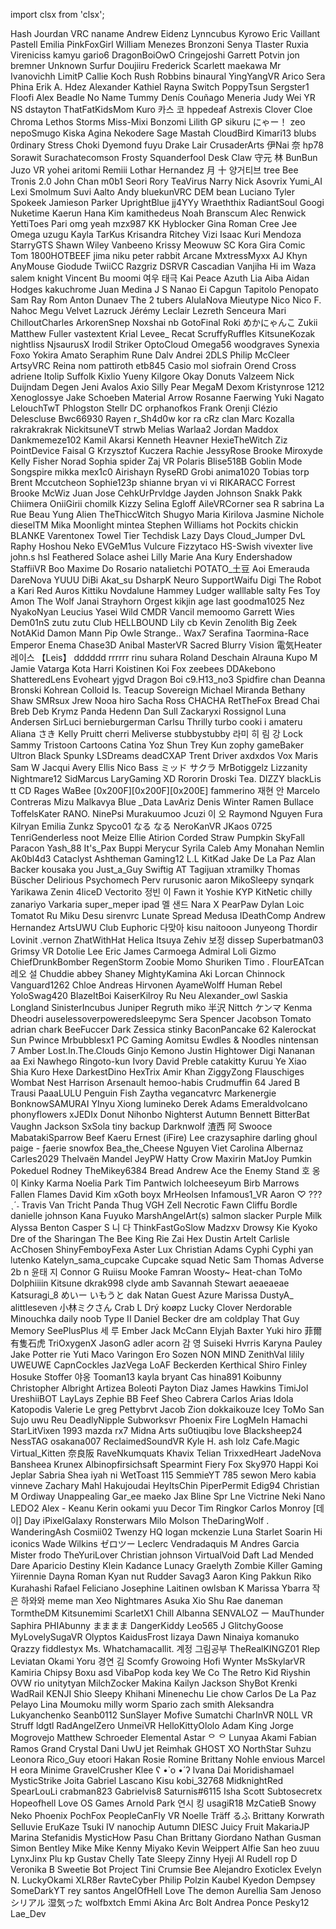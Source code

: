 ﻿import clsx from 'clsx';


<!-- Reminder that not only HTML chars have to be escaped, MDX chars also need to be (such as a space followed by an underscore). -->
<Patronelt k="0" ias="1" sp="0" >Hash Jourdan</Patronelt> <Patronelt k="0" ias="1" sp="0" >VRC naname</Patronelt> <Patronelt k="0" ias="1" sp="0" >Andrew</Patronelt> <Patronelt k="0" ias="1" sp="0" >Eidenz</Patronelt> <Patronelt k="0" ias="1" sp="0" >Lynncubus</Patronelt> 
<Patronelt k="0" ias="0" sp="0" >Kyrowo</Patronelt> <Patronelt k="0" ias="1" sp="0" >Eric Vaillant</Patronelt> <Patronelt k="0" ias="1" sp="0" >Pastell Emilia</Patronelt> <Patronelt k="0" ias="1" sp="0" >PinkFoxGirl</Patronelt> <Patronelt k="0" ias="0" sp="0" >William Menezes Bronzoni</Patronelt> 
<Patronelt k="0" ias="1" sp="0" >Senya</Patronelt> <Patronelt k="0" ias="1" sp="0" >Tlaster</Patronelt> <Patronelt k="0" ias="1" sp="0" >Ruxia</Patronelt> <Patronelt k="0" ias="1" sp="0" >Vireniciss</Patronelt> <Patronelt k="0" ias="1" sp="0" >kamyu</Patronelt> 
<Patronelt k="0" ias="0" sp="0" >gario6</Patronelt> <Patronelt k="0" ias="1" sp="0" >DragonBoiOwO</Patronelt> <Patronelt k="0" ias="1" sp="0" >Cringejoshi</Patronelt> <Patronelt k="0" ias="1" sp="0" >Garrett Potvin</Patronelt> <Patronelt k="0" ias="1" sp="0" >jon bremner</Patronelt> 
<Patronelt k="0" ias="1" sp="0" >Unknown</Patronelt> <Patronelt k="0" ias="1" sp="0" >Surfur</Patronelt> <Patronelt k="0" ias="1" sp="0" >Doujiiru</Patronelt> <Patronelt k="0" ias="1" sp="0" >Frederick</Patronelt> <Patronelt k="0" ias="1" sp="0" >Scarlett</Patronelt> 
<Patronelt k="0" ias="1" sp="0" >maekawa</Patronelt> <Patronelt k="0" ias="1" sp="0" >Mr Ivanovichh</Patronelt> <Patronelt k="0" ias="1" sp="0" >LimitP</Patronelt> <Patronelt k="0" ias="1" sp="0" >Callie Koch</Patronelt> <Patronelt k="0" ias="1" sp="0" >Rush Robbins</Patronelt> 
<Patronelt k="0" ias="1" sp="0" >binaural</Patronelt> <Patronelt k="0" ias="1" sp="0" >YingYangVR</Patronelt> <Patronelt k="0" ias="0" sp="0" >Arico</Patronelt> <Patronelt k="0" ias="1" sp="0" >Sera Phina</Patronelt> <Patronelt k="0" ias="1" sp="0" >Erik A&#0046; Hdez</Patronelt> 
<Patronelt k="0" ias="1" sp="0" >Alexander</Patronelt> <Patronelt k="0" ias="1" sp="0" >Kathiel Rayna</Patronelt> <Patronelt k="0" ias="1" sp="0" >Switch</Patronelt> <Patronelt k="0" ias="1" sp="0" >PoppyTsun</Patronelt> <Patronelt k="0" ias="0" sp="0" >Sergster1</Patronelt> 
<Patronelt k="0" ias="1" sp="0" >Floofi</Patronelt> <Patronelt k="0" ias="1" sp="0" >Alex Beadle</Patronelt> <Patronelt k="0" ias="1" sp="0" >No Name</Patronelt> <Patronelt k="0" ias="1" sp="0" >Tummy</Patronelt> <Patronelt k="0" ias="1" sp="0" >Denís Couñago</Patronelt> 
<Patronelt k="0" ias="1" sp="0" >Meneria</Patronelt> <Patronelt k="0" ias="0" sp="0" >Judy Wei</Patronelt> <Patronelt k="0" ias="1" sp="0" >YR NS</Patronelt> <Patronelt k="0" ias="1" sp="0" >dstayton</Patronelt> <Patronelt k="0" ias="1" sp="0" >ThatFatKidsMom</Patronelt> 
<Patronelt k="0" ias="1" sp="0" >Kuro</Patronelt> <Patronelt k="0" ias="1" sp="0" >카스 코</Patronelt> <Patronelt k="0" ias="1" sp="0" >hppedeaf</Patronelt> <Patronelt k="0" ias="1" sp="0" >Astrexis</Patronelt> <Patronelt k="0" ias="1" sp="0" >Clover Cloe</Patronelt> 
<Patronelt k="0" ias="1" sp="0" >Chroma</Patronelt> <Patronelt k="0" ias="0" sp="0" >Lethos Storms</Patronelt> <Patronelt k="0" ias="1" sp="0" >Miss&#0045;Mixi</Patronelt> <Patronelt k="0" ias="1" sp="0" >Bonzomi</Patronelt> <Patronelt k="0" ias="0" sp="0" >Lilith GP</Patronelt> 
<Patronelt k="0" ias="1" sp="0" >sikuru</Patronelt> <Patronelt k="0" ias="1" sp="0" >にゃー！</Patronelt> <Patronelt k="0" ias="1" sp="0" >zeo</Patronelt> <Patronelt k="0" ias="1" sp="0" >nepoSmugo</Patronelt> <Patronelt k="0" ias="1" sp="0" >Kiska Agina</Patronelt> 
<Patronelt k="0" ias="1" sp="0" >Nekodere</Patronelt> <Patronelt k="0" ias="1" sp="0" >Sage Mastah</Patronelt> <Patronelt k="0" ias="1" sp="0" >CloudBird</Patronelt> <Patronelt k="0" ias="1" sp="0" >Kimari13</Patronelt> <Patronelt k="0" ias="1" sp="0" >blubs</Patronelt> 
<Patronelt k="0" ias="1" sp="0" >0rdinary</Patronelt> <Patronelt k="0" ias="1" sp="0" >Stress</Patronelt> <Patronelt k="0" ias="1" sp="0" >Choki</Patronelt> <Patronelt k="0" ias="0" sp="0" >Dyemond</Patronelt> <Patronelt k="0" ias="1" sp="0" >fuyu</Patronelt> 
<Patronelt k="0" ias="1" sp="0" >Drake Lair</Patronelt> <Patronelt k="0" ias="1" sp="0" >CrusaderArts</Patronelt> <Patronelt k="0" ias="1" sp="0" >伊Nai 奈</Patronelt> <Patronelt k="0" ias="1" sp="0" >hp78</Patronelt> <Patronelt k="0" ias="1" sp="0" >Sorawit Surachatecomson</Patronelt> 
<Patronelt k="0" ias="1" sp="0" >Frosty</Patronelt> <Patronelt k="0" ias="1" sp="0" >Squanderfool</Patronelt> <Patronelt k="0" ias="1" sp="0" >Desk Claw</Patronelt> <Patronelt k="0" ias="1" sp="0" >守元 林</Patronelt> <Patronelt k="0" ias="1" sp="0" >BunBun</Patronelt> 
<Patronelt k="0" ias="1" sp="0" >Juzo VR</Patronelt> <Patronelt k="0" ias="1" sp="0" >yohei aritomi</Patronelt> <Patronelt k="0" ias="1" sp="0" >Remiii</Patronelt> <Patronelt k="0" ias="1" sp="0" >Lothar Hernandez</Patronelt> <Patronelt k="0" ias="0" sp="0" >月 十</Patronelt> 
<Patronelt k="0" ias="1" sp="0" >양거티브</Patronelt> <Patronelt k="0" ias="1" sp="0" >tree</Patronelt> <Patronelt k="0" ias="1" sp="0" >Bee</Patronelt> <Patronelt k="0" ias="1" sp="0" >Tronis 2&#0046;0</Patronelt> <Patronelt k="0" ias="1" sp="0" >John Chan</Patronelt> 
<Patronelt k="0" ias="0" sp="0" >m0b1</Patronelt> <Patronelt k="0" ias="0" sp="0" >Seori</Patronelt> <Patronelt k="0" ias="1" sp="0" >Rory</Patronelt> <Patronelt k="0" ias="0" sp="0" >TeaVirus</Patronelt> <Patronelt k="0" ias="1" sp="0" >Narry</Patronelt> 
<Patronelt k="0" ias="1" sp="0" >Nick</Patronelt> <Patronelt k="0" ias="1" sp="0" >Asovrix</Patronelt> <Patronelt k="0" ias="1" sp="0" >Yumi&#0095;AI</Patronelt> <Patronelt k="0" ias="1" sp="0" >Lexi</Patronelt> <Patronelt k="0" ias="1" sp="0" >Smolmum</Patronelt> 
<Patronelt k="0" ias="1" sp="0" >Suvi Aalto</Patronelt> <Patronelt k="0" ias="1" sp="0" >Andy</Patronelt> <Patronelt k="0" ias="1" sp="0" >bluekunVRC</Patronelt> <Patronelt k="0" ias="1" sp="0" >DEM bean</Patronelt> <Patronelt k="0" ias="1" sp="0" >Luciano Tyler</Patronelt> 
<Patronelt k="0" ias="1" sp="0" >Spokeek</Patronelt> <Patronelt k="0" ias="1" sp="0" >Jamieson Parker</Patronelt> <Patronelt k="0" ias="1" sp="0" >UprightBlue</Patronelt> <Patronelt k="0" ias="1" sp="0" >jj4YYy</Patronelt> <Patronelt k="0" ias="1" sp="0" >Wraeththix</Patronelt> 
<Patronelt k="0" ias="1" sp="0" >RadiantSoul</Patronelt> <Patronelt k="0" ias="1" sp="0" >Googi</Patronelt> <Patronelt k="0" ias="0" sp="0" >Nuketime</Patronelt> <Patronelt k="0" ias="1" sp="0" >Kaerun</Patronelt> <Patronelt k="0" ias="1" sp="0" >Hana Kim</Patronelt> 
<Patronelt k="0" ias="1" sp="0" >kamithedeus</Patronelt> <Patronelt k="0" ias="0" sp="0" >Noah Branscum</Patronelt> <Patronelt k="0" ias="1" sp="0" >Alec Renwick</Patronelt> <Patronelt k="0" ias="1" sp="0" >YettiToes</Patronelt> <Patronelt k="0" ias="1" sp="0" >Pari</Patronelt> 
<Patronelt k="0" ias="1" sp="0" >omg yeah</Patronelt> <Patronelt k="0" ias="1" sp="0" >mzx987</Patronelt> <Patronelt k="0" ias="1" sp="0" >KK</Patronelt> <Patronelt k="0" ias="1" sp="0" >Hyblocker</Patronelt> <Patronelt k="0" ias="1" sp="0" >Gina Roman</Patronelt> 
<Patronelt k="0" ias="0" sp="0" >Cree Jee</Patronelt> <Patronelt k="0" ias="1" sp="0" >Omega</Patronelt> <Patronelt k="0" ias="1" sp="0" >uzugu</Patronelt> <Patronelt k="0" ias="1" sp="0" >Kayla</Patronelt> <Patronelt k="0" ias="1" sp="0" >TarKus</Patronelt> 
<Patronelt k="0" ias="1" sp="0" >Krisandra Ritchey</Patronelt> <Patronelt k="0" ias="1" sp="0" >Vizi</Patronelt> <Patronelt k="0" ias="1" sp="0" >Isaac Kuri Mendoza</Patronelt> <Patronelt k="0" ias="1" sp="0" >StarryGTS</Patronelt> <Patronelt k="0" ias="1" sp="0" >Shawn Wiley</Patronelt> 
<Patronelt k="0" ias="1" sp="0" >Vanbeeno</Patronelt> <Patronelt k="0" ias="1" sp="0" >Krissy</Patronelt> <Patronelt k="0" ias="1" sp="0" >Meowuw SC</Patronelt> <Patronelt k="0" ias="1" sp="0" >Kora Gira</Patronelt> <Patronelt k="0" ias="1" sp="0" >Comic Tom</Patronelt> 
<Patronelt k="0" ias="0" sp="0" >1800HOTBEEF</Patronelt> <Patronelt k="0" ias="1" sp="0" >jima niku</Patronelt> <Patronelt k="0" ias="1" sp="0" >peter rabbit</Patronelt> <Patronelt k="0" ias="0" sp="0" >Arcane</Patronelt> <Patronelt k="0" ias="1" sp="0" >MxtressMyxx</Patronelt> 
<Patronelt k="0" ias="1" sp="0" >AJ</Patronelt> <Patronelt k="0" ias="1" sp="0" >Khyn</Patronelt> <Patronelt k="0" ias="1" sp="0" >AnyMouse</Patronelt> <Patronelt k="0" ias="0" sp="0" >Giodude</Patronelt> <Patronelt k="0" ias="1" sp="0" >TwiiCC</Patronelt> 
<Patronelt k="0" ias="1" sp="0" >Razgriz</Patronelt> <Patronelt k="0" ias="1" sp="0" >DSRVR</Patronelt> <Patronelt k="0" ias="1" sp="0" >Cascadian</Patronelt> <Patronelt k="0" ias="1" sp="0" >Vanjiha</Patronelt> <Patronelt k="0" ias="1" sp="0" >Hi im Waza</Patronelt> 
<Patronelt k="0" ias="1" sp="0" >salem knight</Patronelt> <Patronelt k="0" ias="1" sp="0" >Vincent Bu</Patronelt> <Patronelt k="0" ias="1" sp="0" >moomi</Patronelt> <Patronelt k="0" ias="1" sp="0" >여우 태극</Patronelt> <Patronelt k="0" ias="1" sp="0" >Kai Peace</Patronelt> 
<Patronelt k="0" ias="1" sp="0" >Azuth</Patronelt> <Patronelt k="0" ias="1" sp="0" >Lia</Patronelt> <Patronelt k="0" ias="1" sp="0" >Aiba</Patronelt> <Patronelt k="0" ias="0" sp="0" >Aidan Hodges</Patronelt> <Patronelt k="0" ias="1" sp="0" >kakuchrome</Patronelt> 
<Patronelt k="0" ias="1" sp="0" >Juan Medina</Patronelt> <Patronelt k="0" ias="1" sp="0" >J S</Patronelt> <Patronelt k="0" ias="0" sp="0" >Nanao Ei</Patronelt> <Patronelt k="0" ias="1" sp="0" >Capgun</Patronelt> <Patronelt k="0" ias="1" sp="0" >Tapitolo Penopato</Patronelt> 
<Patronelt k="0" ias="1" sp="0" >Sam</Patronelt> <Patronelt k="0" ias="1" sp="0" >Ray Rom</Patronelt> <Patronelt k="0" ias="1" sp="0" >Anton Dunaev</Patronelt> <Patronelt k="0" ias="1" sp="0" >The 2 tubers</Patronelt> <Patronelt k="0" ias="1" sp="0" >AlulaNova</Patronelt> 
<Patronelt k="0" ias="0" sp="0" >Mieutype Nico</Patronelt> <Patronelt k="0" ias="1" sp="0" >Nico F&#0046;</Patronelt> <Patronelt k="0" ias="1" sp="0" >Nahoc</Patronelt> <Patronelt k="0" ias="1" sp="0" >Megu</Patronelt> <Patronelt k="0" ias="1" sp="0" >Velvet</Patronelt> 
<Patronelt k="0" ias="1" sp="0" >Lazruck</Patronelt> <Patronelt k="0" ias="1" sp="0" >Jérémy Leclair</Patronelt> <Patronelt k="0" ias="1" sp="0" >Lezreth Senceura</Patronelt> <Patronelt k="0" ias="1" sp="0" >Mari</Patronelt> <Patronelt k="0" ias="0" sp="0" >ChilloutCharles</Patronelt> 
<Patronelt k="0" ias="1" sp="0" >ArkorenSnep</Patronelt> <Patronelt k="0" ias="1" sp="0" >Noxshai</Patronelt> <Patronelt k="0" ias="1" sp="0" >nb</Patronelt> <Patronelt k="0" ias="1" sp="0" >GotoFinal</Patronelt> <Patronelt k="0" ias="1" sp="0" >Roki</Patronelt> 
<Patronelt k="0" ias="0" sp="0" >めかにゃんこ</Patronelt> <Patronelt k="0" ias="1" sp="0" >Zukii</Patronelt> <Patronelt k="0" ias="1" sp="0" >Matthew Fuller</Patronelt> <Patronelt k="0" ias="1" sp="0" >vastextent</Patronelt> <Patronelt k="0" ias="1" sp="0" >Krial</Patronelt> 
<Patronelt k="0" ias="1" sp="0" >Levee&#0095;</Patronelt> <Patronelt k="0" ias="0" sp="0" >Recat</Patronelt> <Patronelt k="0" ias="1" sp="0" >ScruffyRuffles</Patronelt> <Patronelt k="0" ias="1" sp="0" >KitsuneKozak</Patronelt> <Patronelt k="0" ias="1" sp="0" >nightliss</Patronelt> 
<Patronelt k="0" ias="0" sp="0" >NjsaurusX</Patronelt> <Patronelt k="0" ias="1" sp="0" >Irodil Striker</Patronelt> <Patronelt k="0" ias="1" sp="0" >OptoCloud</Patronelt> <Patronelt k="0" ias="1" sp="0" >Omega56</Patronelt> <Patronelt k="0" ias="0" sp="0" >woodgraves</Patronelt> 
<Patronelt k="0" ias="1" sp="0" >Synexia Foxo</Patronelt> <Patronelt k="0" ias="0" sp="0" >Yokira Amato</Patronelt> <Patronelt k="0" ias="1" sp="0" >Seraphim Rune</Patronelt> <Patronelt k="0" ias="1" sp="0" >Dalv Andrei</Patronelt> <Patronelt k="0" ias="1" sp="0" >2DLS</Patronelt> 
<Patronelt k="0" ias="1" sp="0" >Philip McCleer</Patronelt> <Patronelt k="0" ias="1" sp="0" >ArtsyVRC</Patronelt> <Patronelt k="0" ias="1" sp="0" >Reina</Patronelt> <Patronelt k="0" ias="0" sp="0" >nom</Patronelt> <Patronelt k="0" ias="1" sp="0" >pattiroth</Patronelt> 
<Patronelt k="0" ias="1" sp="0" >etb845</Patronelt> <Patronelt k="0" ias="1" sp="0" >Casio</Patronelt> <Patronelt k="0" ias="1" sp="0" >mol</Patronelt> <Patronelt k="0" ias="0" sp="0" >siofrain</Patronelt> <Patronelt k="0" ias="1" sp="0" >Orend Cross</Patronelt> 
<Patronelt k="0" ias="1" sp="0" >adriene</Patronelt> <Patronelt k="0" ias="1" sp="0" >Itolip</Patronelt> <Patronelt k="0" ias="1" sp="0" >Suffolk</Patronelt> <Patronelt k="0" ias="1" sp="0" >Kixlio Yueny</Patronelt> <Patronelt k="0" ias="0" sp="0" >Kilgore</Patronelt> 
<Patronelt k="0" ias="0" sp="0" >Okay Donuts</Patronelt> <Patronelt k="0" ias="0" sp="0" >Valzeem</Patronelt> <Patronelt k="0" ias="0" sp="0" >Nick Duijndam</Patronelt> <Patronelt k="0" ias="1" sp="0" >Degen</Patronelt> <Patronelt k="0" ias="0" sp="0" >Jeni Avalos</Patronelt> 
<Patronelt k="0" ias="0" sp="0" >Axio</Patronelt> <Patronelt k="0" ias="0" sp="0" >Silly Pear</Patronelt> <Patronelt k="0" ias="1" sp="0" >MegaM</Patronelt> <Patronelt k="0" ias="0" sp="0" >Dexom</Patronelt> <Patronelt k="0" ias="0" sp="0" >Kristynrose 1212</Patronelt> 
<Patronelt k="0" ias="0" sp="0" >Xenoglossye</Patronelt> <Patronelt k="0" ias="0" sp="0" >Jake Schoeben</Patronelt> <Patronelt k="0" ias="1" sp="0" >Material Arrow</Patronelt> <Patronelt k="0" ias="0" sp="0" >Rosanne Faerwing</Patronelt> <Patronelt k="0" ias="1" sp="0" >Yuki Nagato</Patronelt> 
<Patronelt k="0" ias="1" sp="0" >LelouchTwT</Patronelt> <Patronelt k="0" ias="0" sp="0" >Phlogston</Patronelt> <Patronelt k="0" ias="0" sp="0" >Stellr</Patronelt> <Patronelt k="0" ias="0" sp="0" >DC</Patronelt> <Patronelt k="0" ias="0" sp="0" >orphanofkos</Patronelt> 
<Patronelt k="0" ias="0" sp="0" >Frank</Patronelt> <Patronelt k="0" ias="1" sp="0" >Orenji</Patronelt> <Patronelt k="0" ias="0" sp="0" >Clézio Delescluse</Patronelt> <Patronelt k="0" ias="1" sp="0" >Bwc66930</Patronelt> <Patronelt k="0" ias="0" sp="0" >Rayen</Patronelt> 
<Patronelt k="0" ias="0" sp="0" >r&#0095;Sh4d0w</Patronelt> <Patronelt k="0" ias="1" sp="0" >kor ra</Patronelt> <Patronelt k="0" ias="0" sp="0" >cRz clan</Patronelt> <Patronelt k="0" ias="0" sp="0" >Marc Kozalla</Patronelt> <Patronelt k="0" ias="1" sp="0" >rakrakrakrak</Patronelt> 
<Patronelt k="0" ias="0" sp="0" >NickitsuneVT</Patronelt> <Patronelt k="0" ias="0" sp="0" >strwb</Patronelt> <Patronelt k="0" ias="0" sp="0" >Melias</Patronelt> <Patronelt k="0" ias="1" sp="0" >Warlaa2</Patronelt> <Patronelt k="0" ias="0" sp="0" >Jordan Maddox</Patronelt> 
<Patronelt k="0" ias="1" sp="0" >Dankmemeze102 Kamil</Patronelt> <Patronelt k="0" ias="1" sp="0" >Akarsi</Patronelt> <Patronelt k="0" ias="1" sp="0" >Kenneth Heavner</Patronelt> <Patronelt k="0" ias="1" sp="0" >HexieTheWitch</Patronelt> <Patronelt k="0" ias="0" sp="0" >Ziz</Patronelt> 
<Patronelt k="0" ias="1" sp="0" >PointDevice</Patronelt> <Patronelt k="0" ias="1" sp="0" >Faisal G</Patronelt> <Patronelt k="0" ias="0" sp="0" >Krzysztof Kuczera</Patronelt> <Patronelt k="0" ias="0" sp="0" >Rachie</Patronelt> <Patronelt k="0" ias="0" sp="0" >JessyRose</Patronelt> 
<Patronelt k="0" ias="0" sp="0" >Brooke</Patronelt> <Patronelt k="0" ias="0" sp="0" >Miroxyde</Patronelt> <Patronelt k="0" ias="1" sp="0" >Kelly Fisher</Patronelt> <Patronelt k="0" ias="0" sp="0" >Norad</Patronelt> <Patronelt k="0" ias="1" sp="0" >Sophia</Patronelt> 
<Patronelt k="0" ias="0" sp="0" >spider</Patronelt> <Patronelt k="0" ias="1" sp="0" >Zaj VR</Patronelt> <Patronelt k="0" ias="0" sp="0" >Polaris</Patronelt> <Patronelt k="0" ias="1" sp="0" >Blise518B</Patronelt> <Patronelt k="0" ias="0" sp="0" >Goblin Mode</Patronelt> 
<Patronelt k="0" ias="1" sp="0" >Songspire</Patronelt> <Patronelt k="0" ias="0" sp="0" >mikka</Patronelt> <Patronelt k="0" ias="1" sp="0" >mex1c0</Patronelt> <Patronelt k="0" ias="1" sp="0" >Airishayn</Patronelt> <Patronelt k="0" ias="0" sp="0" >RyseRD</Patronelt> 
<Patronelt k="0" ias="0" sp="0" >Grobi</Patronelt> <Patronelt k="0" ias="1" sp="0" >anima1020</Patronelt> <Patronelt k="0" ias="1" sp="0" >Tobias torp</Patronelt> <Patronelt k="0" ias="0" sp="0" >Brent Mccutcheon</Patronelt> <Patronelt k="0" ias="1" sp="0" >Sophie123p</Patronelt> 
<Patronelt k="0" ias="0" sp="0" >shianne bryan</Patronelt> <Patronelt k="0" ias="0" sp="0" >vi vi</Patronelt> <Patronelt k="0" ias="0" sp="0" >RIKARACC</Patronelt> <Patronelt k="0" ias="1" sp="0" >Forrest</Patronelt> <Patronelt k="0" ias="1" sp="0" >Brooke</Patronelt> 
<Patronelt k="0" ias="1" sp="0" >McWiz</Patronelt> <Patronelt k="0" ias="0" sp="0" >Juan Jose</Patronelt> <Patronelt k="0" ias="1" sp="0" >CehkUrPrvldge</Patronelt> <Patronelt k="0" ias="0" sp="0" >Jayden Johnson</Patronelt> <Patronelt k="0" ias="0" sp="0" >Snakk Pakk</Patronelt> 
<Patronelt k="0" ias="1" sp="0" >Chiimera</Patronelt> <Patronelt k="0" ias="1" sp="0" >OniiGirii</Patronelt> <Patronelt k="0" ias="1" sp="0" >chomilk</Patronelt> <Patronelt k="0" ias="0" sp="0" >Kizzy</Patronelt> <Patronelt k="0" ias="1" sp="0" >Selina Egloff</Patronelt> 
<Patronelt k="0" ias="1" sp="0" >AileVRCorner</Patronelt> <Patronelt k="0" ias="0" sp="0" >sea R</Patronelt> <Patronelt k="0" ias="1" sp="0" >sabrina La Rue</Patronelt> <Patronelt k="0" ias="0" sp="0" >Beau</Patronelt> <Patronelt k="0" ias="1" sp="0" >Yung Alien</Patronelt> 
<Patronelt k="0" ias="1" sp="0" >TheThiccWitch</Patronelt> <Patronelt k="0" ias="0" sp="0" >Shugyo</Patronelt> <Patronelt k="0" ias="0" sp="0" >Maria Kirilova</Patronelt> <Patronelt k="0" ias="1" sp="0" >Jasmine Nichole</Patronelt> <Patronelt k="0" ias="1" sp="0" >dieselTM</Patronelt> 
<Patronelt k="0" ias="1" sp="0" >Mika Moonlight</Patronelt> <Patronelt k="0" ias="0" sp="0" >mintea</Patronelt> <Patronelt k="0" ias="1" sp="0" >Stephen Williams</Patronelt> <Patronelt k="0" ias="1" sp="0" >hot Pockits chickin</Patronelt> <Patronelt k="0" ias="0" sp="0" >BLANKE</Patronelt> 
<Patronelt k="0" ias="0" sp="0" >Varentonex</Patronelt> <Patronelt k="0" ias="0" sp="0" >Towel Tier</Patronelt> <Patronelt k="0" ias="1" sp="0" >Techdisk</Patronelt> <Patronelt k="0" ias="1" sp="0" >Lazy Days</Patronelt> <Patronelt k="0" ias="0" sp="0" >Cloud&#0095;Jumper</Patronelt> 
<Patronelt k="0" ias="0" sp="0" >DvL Raphy</Patronelt> <Patronelt k="0" ias="1" sp="0" >Hoshou Neko</Patronelt> <Patronelt k="0" ias="1" sp="0" >EVGeM1us</Patronelt> <Patronelt k="0" ias="0" sp="0" >Vulcure</Patronelt> <Patronelt k="0" ias="0" sp="0" >Fizzytaco</Patronelt> 
<Patronelt k="0" ias="1" sp="0" >HS&#0045;Swish</Patronelt> <Patronelt k="0" ias="0" sp="0" >vivexter live</Patronelt> <Patronelt k="0" ias="1" sp="0" >john&#0046;s</Patronelt> <Patronelt k="0" ias="1" sp="0" >hsl</Patronelt> <Patronelt k="0" ias="1" sp="0" >Feathered Solace</Patronelt> 
<Patronelt k="0" ias="0" sp="0" >ashei</Patronelt> <Patronelt k="0" ias="1" sp="0" >Lilly Marie</Patronelt> <Patronelt k="0" ias="1" sp="0" >Ana Kury</Patronelt> <Patronelt k="0" ias="1" sp="0" >Endershadow</Patronelt> <Patronelt k="0" ias="0" sp="0" >StaffiiVR</Patronelt> 
<Patronelt k="0" ias="0" sp="0" >Boo</Patronelt> <Patronelt k="0" ias="0" sp="0" >Maxime Do Rosario</Patronelt> <Patronelt k="0" ias="1" sp="0" >natalietchi</Patronelt> <Patronelt k="0" ias="0" sp="0" >POTATO&#0095;土豆</Patronelt> <Patronelt k="0" ias="1" sp="0" >Aoi Emerauda</Patronelt> 
<Patronelt k="0" ias="1" sp="0" >DareNova</Patronelt> <Patronelt k="0" ias="0" sp="0" >YUUU</Patronelt> <Patronelt k="0" ias="0" sp="0" >DiBi</Patronelt> <Patronelt k="0" ias="0" sp="0" >Akat&#0095;su</Patronelt> <Patronelt k="0" ias="1" sp="0" >DsharpK</Patronelt> 
<Patronelt k="0" ias="1" sp="0" >Neuro</Patronelt> <Patronelt k="0" ias="1" sp="0" >SupportWaifu</Patronelt> <Patronelt k="0" ias="0" sp="0" >Digi The Robot</Patronelt> <Patronelt k="0" ias="1" sp="0" >a</Patronelt> <Patronelt k="0" ias="1" sp="0" >Kari Red</Patronelt> 
<Patronelt k="0" ias="0" sp="0" >Auros</Patronelt> <Patronelt k="0" ias="1" sp="0" >Kittiku</Patronelt> <Patronelt k="0" ias="1" sp="0" >Novdalune</Patronelt> <Patronelt k="0" ias="0" sp="0" >Hammey</Patronelt> <Patronelt k="0" ias="1" sp="0" >Ludger</Patronelt> 
<Patronelt k="0" ias="0" sp="0" >walllable</Patronelt> <Patronelt k="0" ias="0" sp="0" >salty</Patronelt> <Patronelt k="0" ias="1" sp="0" >Fes Toy</Patronelt> <Patronelt k="0" ias="1" sp="0" >Amon The Wolf</Patronelt> <Patronelt k="0" ias="0" sp="0" >Janai Strayhorn</Patronelt> 
<Patronelt k="0" ias="1" sp="0" >Orgest</Patronelt> <Patronelt k="0" ias="0" sp="0" >kikjin</Patronelt> <Patronelt k="0" ias="0" sp="0" >age last</Patronelt> <Patronelt k="0" ias="0" sp="0" >goodma1025</Patronelt> <Patronelt k="0" ias="1" sp="0" >Nez</Patronelt> 
<Patronelt k="0" ias="1" sp="0" >NyakoNyan</Patronelt> <Patronelt k="0" ias="0" sp="0" >Leucius</Patronelt> <Patronelt k="0" ias="1" sp="0" >Yasei Wild</Patronelt> <Patronelt k="0" ias="1" sp="0" >CMDR Vancil</Patronelt> <Patronelt k="0" ias="0" sp="0" >memoomo</Patronelt> 
<Patronelt k="0" ias="1" sp="0" >Garrett Wies</Patronelt> <Patronelt k="0" ias="0" sp="0" >Dem01nS</Patronelt> <Patronelt k="0" ias="0" sp="0" >zutu zutu</Patronelt> <Patronelt k="0" ias="1" sp="0" >Club HELLBOUND</Patronelt> <Patronelt k="0" ias="1" sp="0" >Lily</Patronelt> 
<Patronelt k="0" ias="0" sp="0" >cb</Patronelt> <Patronelt k="0" ias="1" sp="0" >Kevin</Patronelt> <Patronelt k="0" ias="0" sp="0" >Zenolith</Patronelt> <Patronelt k="0" ias="0" sp="0" >Big Zeek</Patronelt> <Patronelt k="0" ias="1" sp="0" >NotAKid</Patronelt> 
<Patronelt k="0" ias="1" sp="0" >Damon Mann</Patronelt> <Patronelt k="0" ias="0" sp="0" >Pip Owle</Patronelt> <Patronelt k="0" ias="0" sp="0" >Strange&#0046;&#0046;</Patronelt> <Patronelt k="0" ias="1" sp="0" >Wax7</Patronelt> <Patronelt k="0" ias="1" sp="0" >Serafina Taormina&#0045;Race</Patronelt> 
<Patronelt k="0" ias="0" sp="0" >Emperor Enema</Patronelt> <Patronelt k="0" ias="1" sp="0" >Chase3D</Patronelt> <Patronelt k="0" ias="0" sp="0" >Anibal</Patronelt> <Patronelt k="0" ias="0" sp="0" >MasterVR</Patronelt> <Patronelt k="0" ias="0" sp="0" >Sacred</Patronelt> 
<Patronelt k="0" ias="0" sp="0" >Blurry Vision</Patronelt> <Patronelt k="0" ias="0" sp="0" >電気Heater</Patronelt> <Patronelt k="0" ias="0" sp="0" >레이스 【Leis】</Patronelt> <Patronelt k="0" ias="1" sp="0" >dddddd rrrrrr</Patronelt> <Patronelt k="0" ias="1" sp="0" >rinu suhara</Patronelt> 
<Patronelt k="0" ias="1" sp="0" >Roland Deschain</Patronelt> <Patronelt k="0" ias="1" sp="0" >Alrauna</Patronelt> <Patronelt k="0" ias="1" sp="0" >Kupo</Patronelt> <Patronelt k="0" ias="1" sp="0" >M</Patronelt> <Patronelt k="0" ias="0" sp="0" >Jamie Vatarga</Patronelt> 
<Patronelt k="0" ias="1" sp="0" >Kota</Patronelt> <Patronelt k="0" ias="1" sp="0" >Harri Koistinen</Patronelt> <Patronelt k="0" ias="0" sp="0" >Koi Fox</Patronelt> <Patronelt k="0" ias="1" sp="0" >zeebees</Patronelt> <Patronelt k="0" ias="1" sp="0" >DDAkebono</Patronelt> 
<Patronelt k="0" ias="0" sp="0" >ShatteredLens</Patronelt> <Patronelt k="0" ias="1" sp="0" >Evoheart</Patronelt> <Patronelt k="0" ias="1" sp="0" >yjgvd</Patronelt> <Patronelt k="0" ias="0" sp="0" >Dragon Boi</Patronelt> <Patronelt k="0" ias="1" sp="0" >c9&#0046;H13&#0095;no3</Patronelt> 
<Patronelt k="0" ias="0" sp="0" >Spidfire chan</Patronelt> <Patronelt k="0" ias="0" sp="0" >Deanna Bronski</Patronelt> <Patronelt k="0" ias="0" sp="0" >Kohrean</Patronelt> <Patronelt k="0" ias="0" sp="0" >Colloid</Patronelt> <Patronelt k="0" ias="0" sp="0" >Is&#0046;</Patronelt> 
<Patronelt k="0" ias="0" sp="0" >Teacup Sovereign</Patronelt> <Patronelt k="0" ias="1" sp="0" >Michael Miranda</Patronelt> <Patronelt k="0" ias="1" sp="0" >Bethany Shaw</Patronelt> <Patronelt k="0" ias="0" sp="0" >SMRsux Jrew</Patronelt> <Patronelt k="0" ias="1" sp="0" >Nooa</Patronelt> 
<Patronelt k="0" ias="0" sp="0" >hiro</Patronelt> <Patronelt k="0" ias="1" sp="0" >Sacha Ross</Patronelt> <Patronelt k="0" ias="0" sp="0" >CHACHA</Patronelt> <Patronelt k="0" ias="1" sp="0" >RetTheFox</Patronelt> <Patronelt k="0" ias="1" sp="0" >Bread Chai</Patronelt> 
<Patronelt k="0" ias="0" sp="0" >Breb Deb</Patronelt> <Patronelt k="0" ias="1" sp="0" >Krymz Panda</Patronelt> <Patronelt k="0" ias="1" sp="0" >Hedenn</Patronelt> <Patronelt k="0" ias="1" sp="0" >Dan Sull</Patronelt> <Patronelt k="0" ias="0" sp="0" >Zackaryxi Rossignol</Patronelt> 
<Patronelt k="0" ias="0" sp="0" >Luna Andersen</Patronelt> <Patronelt k="0" ias="0" sp="0" >SirLuci</Patronelt> <Patronelt k="0" ias="1" sp="0" >bernieburgerman</Patronelt> <Patronelt k="0" ias="0" sp="0" >Carlsu</Patronelt> <Patronelt k="0" ias="0" sp="0" >Thrilly</Patronelt> 
<Patronelt k="0" ias="1" sp="0" >turbo</Patronelt> <Patronelt k="0" ias="0" sp="0" >cooki i</Patronelt> <Patronelt k="0" ias="0" sp="0" >amateru</Patronelt> <Patronelt k="0" ias="1" sp="0" >Aliana</Patronelt> <Patronelt k="0" ias="1" sp="0" >さき</Patronelt> 
<Patronelt k="0" ias="1" sp="0" >Kelly Pruitt</Patronelt> <Patronelt k="0" ias="0" sp="0" >cherri</Patronelt> <Patronelt k="0" ias="0" sp="0" >Meliverse</Patronelt> <Patronelt k="0" ias="1" sp="0" >stubbystubby</Patronelt> <Patronelt k="0" ias="1" sp="0" >라미 히</Patronelt> 
<Patronelt k="0" ias="0" sp="0" >림 강</Patronelt> <Patronelt k="0" ias="1" sp="0" >Lock</Patronelt> <Patronelt k="0" ias="1" sp="0" >Sammy</Patronelt> <Patronelt k="0" ias="1" sp="0" >Tristoon Cartoons</Patronelt> <Patronelt k="0" ias="1" sp="0" >Catina</Patronelt> 
<Patronelt k="0" ias="0" sp="0" >Yoz Shun</Patronelt> <Patronelt k="0" ias="0" sp="0" >Trey Kun</Patronelt> <Patronelt k="0" ias="0" sp="0" >zophy</Patronelt> <Patronelt k="0" ias="1" sp="0" >gameBaker</Patronelt> <Patronelt k="0" ias="0" sp="0" >Ultron Black</Patronelt> 
<Patronelt k="0" ias="1" sp="0" >Spunky</Patronelt> <Patronelt k="0" ias="1" sp="0" >LSDreams</Patronelt> <Patronelt k="0" ias="0" sp="0" >deadCXAP</Patronelt> <Patronelt k="0" ias="1" sp="0" >Trent Driver</Patronelt> <Patronelt k="0" ias="1" sp="0" >axdxdos</Patronelt> 
<Patronelt k="0" ias="1" sp="0" >Vox Maris</Patronelt> <Patronelt k="0" ias="1" sp="0" >Sam W</Patronelt> <Patronelt k="0" ias="0" sp="0" >Jacqui</Patronelt> <Patronelt k="0" ias="1" sp="0" >Avery Ellis</Patronelt> <Patronelt k="0" ias="0" sp="0" >Nico</Patronelt> 
<Patronelt k="0" ias="1" sp="0" >Bass</Patronelt> <Patronelt k="0" ias="1" sp="0" >ミッド サクラ</Patronelt> <Patronelt k="0" ias="0" sp="0" >MrBotiggelz</Patronelt> <Patronelt k="0" ias="1" sp="0" >Lizzanity</Patronelt> <Patronelt k="0" ias="1" sp="0" >Nightmare12</Patronelt> 
<Patronelt k="0" ias="0" sp="0" >SidMarcus</Patronelt> <Patronelt k="0" ias="1" sp="0" >LaryGaming XD</Patronelt> <Patronelt k="0" ias="0" sp="0" >Rororin</Patronelt> <Patronelt k="0" ias="0" sp="0" >Droski</Patronelt> <Patronelt k="0" ias="0" sp="0" >Tea&#0046;</Patronelt> 
<Patronelt k="0" ias="1" sp="0" >DIZZY</Patronelt> <Patronelt k="0" ias="1" sp="0" >blackLis tt</Patronelt> <Patronelt k="0" ias="1" sp="0" >CD Rages</Patronelt> <Patronelt k="0" ias="0" sp="0" >WaBee</Patronelt> <Patronelt k="0" ias="0" sp="0" >&#0091;0x200F&#0093;&#0091;0x200F&#0093;&#0091;0x200E&#0093;</Patronelt> 
<Patronelt k="0" ias="1" sp="0" >fammerino</Patronelt> <Patronelt k="0" ias="1" sp="0" >재현 안</Patronelt> <Patronelt k="0" ias="1" sp="0" >Marcelo Contreras</Patronelt> <Patronelt k="0" ias="0" sp="0" >Mizu Malkavya</Patronelt> <Patronelt k="0" ias="0" sp="0" >Blue &#0095;Data</Patronelt> 
<Patronelt k="0" ias="0" sp="0" >LavAriz</Patronelt> <Patronelt k="0" ias="0" sp="0" >Denis Winter</Patronelt> <Patronelt k="0" ias="1" sp="0" >Ramen</Patronelt> <Patronelt k="0" ias="0" sp="0" >Bullace</Patronelt> <Patronelt k="0" ias="1" sp="0" >ToffelsKater</Patronelt> 
<Patronelt k="0" ias="0" sp="0" >RANO&#0046;</Patronelt> <Patronelt k="0" ias="1" sp="0" >NinePsi</Patronelt> <Patronelt k="0" ias="1" sp="0" >Murakuumoo</Patronelt> <Patronelt k="0" ias="1" sp="0" >Jcuzi</Patronelt> <Patronelt k="0" ias="1" sp="0" >이 오</Patronelt> 
<Patronelt k="0" ias="0" sp="0" >Raymond Nguyen</Patronelt> <Patronelt k="0" ias="0" sp="0" >Fura</Patronelt> <Patronelt k="0" ias="1" sp="0" >Kilryan</Patronelt> <Patronelt k="0" ias="1" sp="0" >Emilia</Patronelt> <Patronelt k="0" ias="0" sp="0" >Zunkz</Patronelt> 
<Patronelt k="0" ias="0" sp="0" >Spyco01</Patronelt> <Patronelt k="0" ias="0" sp="0" >なる なる</Patronelt> <Patronelt k="0" ias="0" sp="0" >NeroKanVR</Patronelt> <Patronelt k="0" ias="1" sp="0" >JKaos 0725</Patronelt> <Patronelt k="0" ias="1" sp="0" >TenriGenderless</Patronelt> 
<Patronelt k="0" ias="0" sp="0" >noot</Patronelt> <Patronelt k="0" ias="0" sp="0" >Meize</Patronelt> <Patronelt k="0" ias="0" sp="0" >Ellie</Patronelt> <Patronelt k="0" ias="0" sp="0" >Atirion</Patronelt> <Patronelt k="0" ias="1" sp="0" >Corded Straw</Patronelt> 
<Patronelt k="0" ias="0" sp="0" >Pumpkin</Patronelt> <Patronelt k="0" ias="1" sp="0" >SkyFall</Patronelt> <Patronelt k="0" ias="1" sp="0" >Paracon</Patronelt> <Patronelt k="0" ias="1" sp="0" >Yash&#0095;88</Patronelt> <Patronelt k="0" ias="0" sp="0" >It&#0039;s&#0095;Pax</Patronelt> 
<Patronelt k="0" ias="0" sp="0" >Buppi</Patronelt> <Patronelt k="0" ias="0" sp="0" >Merycur</Patronelt> <Patronelt k="0" ias="1" sp="0" >Syrila</Patronelt> <Patronelt k="0" ias="0" sp="0" >Caleb</Patronelt> <Patronelt k="0" ias="1" sp="0" >Amy Monahan</Patronelt> 
<Patronelt k="0" ias="1" sp="0" >Nemlin</Patronelt> <Patronelt k="0" ias="1" sp="0" >Ak0bl4d3</Patronelt> <Patronelt k="0" ias="1" sp="0" >Cataclyst</Patronelt> <Patronelt k="0" ias="1" sp="0" >Ashtheman Gaming12</Patronelt> <Patronelt k="0" ias="0" sp="0" >L&#0046;L</Patronelt> 
<Patronelt k="0" ias="0" sp="0" >KitKad</Patronelt> <Patronelt k="0" ias="1" sp="0" >Jake De La Paz</Patronelt> <Patronelt k="0" ias="1" sp="0" >Alan Backer</Patronelt> <Patronelt k="0" ias="0" sp="0" >kousaka you</Patronelt> <Patronelt k="0" ias="1" sp="0" >Just&#0095;a&#0095;Guy</Patronelt> 
<Patronelt k="0" ias="0" sp="0" >Swiftig AT</Patronelt> <Patronelt k="0" ias="1" sp="0" >Tagijuan</Patronelt> <Patronelt k="0" ias="1" sp="0" >xtramilky</Patronelt> <Patronelt k="0" ias="1" sp="0" >Thomas Büscher</Patronelt> <Patronelt k="0" ias="1" sp="0" >Delirious</Patronelt> 
<Patronelt k="0" ias="1" sp="0" >Psychomech</Patronelt> <Patronelt k="0" ias="0" sp="0" >Perv</Patronelt> <Patronelt k="0" ias="1" sp="0" >rurusonic</Patronelt> <Patronelt k="0" ias="1" sp="0" >aaron</Patronelt> <Patronelt k="0" ias="1" sp="0" >MikoSleepy</Patronelt> 
<Patronelt k="0" ias="0" sp="0" >synqark</Patronelt> <Patronelt k="0" ias="0" sp="0" >Yarikawa Zenin</Patronelt> <Patronelt k="0" ias="0" sp="0" >4liceD</Patronelt> <Patronelt k="0" ias="1" sp="0" >Vectorito</Patronelt> <Patronelt k="0" ias="0" sp="0" >정빈 이</Patronelt> 
<Patronelt k="0" ias="0" sp="0" >Fawn it</Patronelt> <Patronelt k="0" ias="1" sp="0" >Yoshie</Patronelt> <Patronelt k="0" ias="0" sp="0" >KYP</Patronelt> <Patronelt k="0" ias="1" sp="0" >KitNetic</Patronelt> <Patronelt k="0" ias="0" sp="0" >chilly</Patronelt> 
<Patronelt k="0" ias="1" sp="0" >zanariyo</Patronelt> <Patronelt k="0" ias="0" sp="0" >Varkaria</Patronelt> <Patronelt k="0" ias="0" sp="0" >super&#0095;meper</Patronelt> <Patronelt k="0" ias="1" sp="0" >ipad</Patronelt> <Patronelt k="0" ias="1" sp="0" >멜 샌드</Patronelt> 
<Patronelt k="0" ias="1" sp="0" >Nara X</Patronelt> <Patronelt k="0" ias="1" sp="0" >PearPaw</Patronelt> <Patronelt k="0" ias="1" sp="0" >Dylan</Patronelt> <Patronelt k="0" ias="0" sp="0" >Loic Tomatot</Patronelt> <Patronelt k="0" ias="0" sp="0" >Ru</Patronelt> 
<Patronelt k="0" ias="1" sp="0" >Miku Desu</Patronelt> <Patronelt k="0" ias="0" sp="0" >sirenvrc</Patronelt> <Patronelt k="0" ias="1" sp="0" >Lunate Spread</Patronelt> <Patronelt k="0" ias="0" sp="0" >Medusa</Patronelt> <Patronelt k="0" ias="0" sp="0" >IDeathComp</Patronelt> 
<Patronelt k="0" ias="1" sp="0" >Andrew Hernandez</Patronelt> <Patronelt k="0" ias="0" sp="0" >ArtsUWU</Patronelt> <Patronelt k="0" ias="0" sp="0" >Club Euphoric</Patronelt> <Patronelt k="0" ias="1" sp="0" >다맞아</Patronelt> <Patronelt k="0" ias="1" sp="0" >kisu</Patronelt> 
<Patronelt k="0" ias="1" sp="0" >naitooon</Patronelt> <Patronelt k="0" ias="1" sp="0" >Junyeong</Patronelt> <Patronelt k="0" ias="0" sp="0" >Thordir</Patronelt> <Patronelt k="0" ias="0" sp="0" >Lovinit &#0046;vernon</Patronelt> <Patronelt k="0" ias="0" sp="0" >ZhatWithHat</Patronelt> 
<Patronelt k="0" ias="1" sp="0" >Helica Itsuya</Patronelt> <Patronelt k="0" ias="1" sp="0" >Zehiv</Patronelt> <Patronelt k="0" ias="0" sp="0" >보정</Patronelt> <Patronelt k="0" ias="1" sp="0" >dissep</Patronelt> <Patronelt k="0" ias="1" sp="0" >Superbatman03</Patronelt> 
<Patronelt k="0" ias="1" sp="0" >Grimsy VR</Patronelt> <Patronelt k="0" ias="1" sp="0" >Dotolie</Patronelt> <Patronelt k="0" ias="1" sp="0" >Lee Eric</Patronelt> <Patronelt k="0" ias="1" sp="0" >James Carmoega</Patronelt> <Patronelt k="0" ias="0" sp="0" >Admiral Loli</Patronelt> 
<Patronelt k="0" ias="0" sp="0" >Gizmo</Patronelt> <Patronelt k="0" ias="1" sp="0" >ChiefDrunkBomber</Patronelt> <Patronelt k="0" ias="1" sp="0" >RegenStorm</Patronelt> <Patronelt k="0" ias="0" sp="0" >Zoobie</Patronelt> <Patronelt k="0" ias="1" sp="0" >Momo Shuriken</Patronelt> 
<Patronelt k="0" ias="1" sp="0" >Timo &#0046;</Patronelt> <Patronelt k="0" ias="0" sp="0" >FlourEATcan</Patronelt> <Patronelt k="0" ias="0" sp="0" >레오 설</Patronelt> <Patronelt k="0" ias="1" sp="0" >Chuddie</Patronelt> <Patronelt k="0" ias="0" sp="0" >abbey</Patronelt> 
<Patronelt k="0" ias="1" sp="0" >Shaney</Patronelt> <Patronelt k="0" ias="1" sp="0" >MightyKamina</Patronelt> <Patronelt k="0" ias="1" sp="0" >Aki</Patronelt> <Patronelt k="0" ias="0" sp="0" >Lorcan Chinnock</Patronelt> <Patronelt k="0" ias="1" sp="0" >Vanguard1262</Patronelt> 
<Patronelt k="0" ias="0" sp="0" >Chloe</Patronelt> <Patronelt k="0" ias="1" sp="0" >Andreas Hirvonen</Patronelt> <Patronelt k="0" ias="1" sp="0" >AyameWolff</Patronelt> <Patronelt k="0" ias="1" sp="0" >Human Rebel</Patronelt> <Patronelt k="0" ias="1" sp="0" >YoloSwag420 BlazeItBoi</Patronelt> 
<Patronelt k="0" ias="1" sp="0" >KaiserKilroy</Patronelt> <Patronelt k="0" ias="0" sp="0" >Ru Neu</Patronelt> <Patronelt k="0" ias="1" sp="0" >Alexander&#0095;owl</Patronelt> <Patronelt k="0" ias="0" sp="0" >Saskia Longland</Patronelt> <Patronelt k="0" ias="1" sp="0" >SinisterIncubus</Patronelt> 
<Patronelt k="0" ias="1" sp="0" >Juniper Regruth</Patronelt> <Patronelt k="0" ias="0" sp="0" >miko 半沢</Patronelt> <Patronelt k="0" ias="1" sp="0" >Nittch</Patronelt> <Patronelt k="0" ias="0" sp="0" >ケンマ Kenma</Patronelt> <Patronelt k="0" ias="0" sp="0" >Dheodri</Patronelt> 
<Patronelt k="0" ias="0" sp="0" >auselessoverpoweredsleepymc</Patronelt> <Patronelt k="0" ias="1" sp="0" >Sera</Patronelt> <Patronelt k="0" ias="1" sp="0" >Spencer Jacobson</Patronelt> <Patronelt k="0" ias="1" sp="0" >Tomato</Patronelt> <Patronelt k="0" ias="1" sp="0" >adrian chark</Patronelt> 
<Patronelt k="0" ias="1" sp="0" >BeeFuccer</Patronelt> <Patronelt k="0" ias="1" sp="0" >Dark Zessica</Patronelt> <Patronelt k="0" ias="0" sp="0" >stinky</Patronelt> <Patronelt k="0" ias="1" sp="0" >BaconPancake 62</Patronelt> <Patronelt k="0" ias="1" sp="0" >Kalerockat</Patronelt> 
<Patronelt k="0" ias="1" sp="0" >Sun Pwince</Patronelt> <Patronelt k="0" ias="1" sp="0" >Mrbubblesx1 PC Gaming</Patronelt> <Patronelt k="0" ias="1" sp="0" >Aomitsu</Patronelt> <Patronelt k="0" ias="1" sp="0" >Ewdles &#0038; Noodles</Patronelt> <Patronelt k="0" ias="1" sp="0" >nintensan 7</Patronelt> 
<Patronelt k="0" ias="1" sp="0" >Amber</Patronelt> <Patronelt k="0" ias="0" sp="0" >Lost&#0046;In&#0046;The&#0046;Clouds</Patronelt> <Patronelt k="0" ias="1" sp="0" >Ginjo</Patronelt> <Patronelt k="0" ias="1" sp="0" >Kemono</Patronelt> <Patronelt k="0" ias="1" sp="0" >Justin Hightower</Patronelt> 
<Patronelt k="0" ias="1" sp="0" >Digi</Patronelt> <Patronelt k="0" ias="0" sp="0" >Nananan aa</Patronelt> <Patronelt k="0" ias="1" sp="0" >Exi Nawhego</Patronelt> <Patronelt k="0" ias="1" sp="0" >Ringoto&#0045;kun</Patronelt> <Patronelt k="0" ias="1" sp="0" >Ivory</Patronelt> 
<Patronelt k="0" ias="1" sp="0" >David Preble</Patronelt> <Patronelt k="0" ias="1" sp="0" >catakitty</Patronelt> <Patronelt k="0" ias="1" sp="0" >Kuruu</Patronelt> <Patronelt k="0" ias="0" sp="0" >Ye Xiao</Patronelt> <Patronelt k="0" ias="0" sp="0" >Shia</Patronelt> 
<Patronelt k="0" ias="1" sp="0" >Kuro Hexe</Patronelt> <Patronelt k="0" ias="1" sp="0" >DarkestDino</Patronelt> <Patronelt k="0" ias="0" sp="0" >HexTrix</Patronelt> <Patronelt k="0" ias="0" sp="0" >Amir Khan</Patronelt> <Patronelt k="0" ias="1" sp="0" >ZiggyZong</Patronelt> 
<Patronelt k="0" ias="0" sp="0" >Flauschiges Wombat</Patronelt> <Patronelt k="0" ias="0" sp="0" >Nest</Patronelt> <Patronelt k="0" ias="0" sp="0" >Harrison Arsenault</Patronelt> <Patronelt k="0" ias="0" sp="0" >hemoo&#0045;habis</Patronelt> <Patronelt k="0" ias="0" sp="0" >Crudmuffin 64</Patronelt> 
<Patronelt k="0" ias="1" sp="0" >Jared B Trausi</Patronelt> <Patronelt k="0" ias="1" sp="0" >PaaaLULU</Patronelt> <Patronelt k="0" ias="1" sp="0" >Penguin Fish</Patronelt> <Patronelt k="0" ias="0" sp="0" >Zaytha</Patronelt> <Patronelt k="0" ias="1" sp="0" >vegancatvrc</Patronelt> 
<Patronelt k="0" ias="1" sp="0" >Markenergie</Patronelt> <Patronelt k="0" ias="1" sp="0" >BonknowSAMURAI</Patronelt> <Patronelt k="0" ias="0" sp="0" >YInyu Xiong</Patronelt> <Patronelt k="0" ias="1" sp="0" >lumineko</Patronelt> <Patronelt k="0" ias="1" sp="0" >Derek Adams</Patronelt> 
<Patronelt k="0" ias="1" sp="0" >Emeraldvolcano</Patronelt> <Patronelt k="0" ias="1" sp="0" >phonyflowers</Patronelt> <Patronelt k="0" ias="1" sp="0" >xJEDIx</Patronelt> <Patronelt k="0" ias="1" sp="0" >Donut</Patronelt> <Patronelt k="0" ias="1" sp="0" >Nihonbo</Patronelt> 
<Patronelt k="0" ias="1" sp="0" >Nighterst</Patronelt> <Patronelt k="0" ias="1" sp="0" >Autumn Bennett</Patronelt> <Patronelt k="0" ias="1" sp="0" >BitterBat</Patronelt> <Patronelt k="0" ias="1" sp="0" >Vaughn Jackson</Patronelt> <Patronelt k="0" ias="1" sp="0" >SxSola</Patronelt> 
<Patronelt k="0" ias="1" sp="0" >tiny backup</Patronelt> <Patronelt k="0" ias="1" sp="0" >Darknwolf</Patronelt> <Patronelt k="0" ias="1" sp="0" >渣西 阿</Patronelt> <Patronelt k="0" ias="1" sp="0" >Swooce</Patronelt> <Patronelt k="0" ias="1" sp="0" >MabatakiSparrow</Patronelt> 
<Patronelt k="0" ias="1" sp="0" >Beef Kaeru</Patronelt> <Patronelt k="0" ias="1" sp="0" >Ernest &#0040;iFire&#0041; Lee</Patronelt> <Patronelt k="0" ias="1" sp="0" >crazysaphire</Patronelt> <Patronelt k="0" ias="1" sp="0" >darling ghoul</Patronelt> <Patronelt k="0" ias="1" sp="0" >paige &#0045; ƒaerie</Patronelt> 
<Patronelt k="0" ias="1" sp="0" >snowfox</Patronelt> <Patronelt k="0" ias="1" sp="0" >Bea&#0095;the&#0095;Cheese</Patronelt> <Patronelt k="0" ias="1" sp="0" >Nguyen Viet</Patronelt> <Patronelt k="0" ias="1" sp="0" >Carolina Albernaz</Patronelt> <Patronelt k="0" ias="1" sp="0" >Carles2029</Patronelt> 
<Patronelt k="0" ias="1" sp="0" >Thelvaën Mandel</Patronelt> <Patronelt k="0" ias="1" sp="0" >JeyPW</Patronelt> <Patronelt k="0" ias="1" sp="0" >Hatty</Patronelt> <Patronelt k="0" ias="1" sp="0" >Crow</Patronelt> <Patronelt k="0" ias="1" sp="0" >Maxirin</Patronelt> 
<Patronelt k="0" ias="1" sp="0" >MatJoy</Patronelt> <Patronelt k="0" ias="1" sp="0" >Pumkin</Patronelt> <Patronelt k="0" ias="1" sp="0" >Pokeduel</Patronelt> <Patronelt k="0" ias="1" sp="0" >Rodney</Patronelt> <Patronelt k="0" ias="1" sp="0" >TheMikey6384</Patronelt> 
<Patronelt k="0" ias="1" sp="0" >Bread</Patronelt> <Patronelt k="0" ias="1" sp="0" >Andrew</Patronelt> <Patronelt k="0" ias="1" sp="0" >Ace the Enemy Stand</Patronelt> <Patronelt k="0" ias="1" sp="0" >호 옹이</Patronelt> <Patronelt k="0" ias="1" sp="0" >Kinky Karma</Patronelt> 
<Patronelt k="0" ias="1" sp="0" >Noelia Park</Patronelt> <Patronelt k="0" ias="1" sp="0" >Tim Pantwich</Patronelt> <Patronelt k="0" ias="1" sp="0" >lolcheeseyum</Patronelt> <Patronelt k="0" ias="1" sp="0" >Birb Marrows</Patronelt> <Patronelt k="0" ias="1" sp="0" >Fallen Flames</Patronelt> 
<Patronelt k="0" ias="1" sp="0" >David Kim</Patronelt> <Patronelt k="0" ias="1" sp="0" >xGoth boyx</Patronelt> <Patronelt k="0" ias="1" sp="0" >MrHeolsen</Patronelt> <Patronelt k="0" ias="1" sp="0" >Infamous1&#0095;VR</Patronelt> <Patronelt k="0" ias="1" sp="0" >Aaron</Patronelt> 
<Patronelt k="0" ias="1" sp="0" >♡ &#0063;&#0063;&#0063; ˎˊ˗</Patronelt> <Patronelt k="0" ias="1" sp="0" >Travis Van Tricht</Patronelt> <Patronelt k="0" ias="1" sp="0" >Panda Thug</Patronelt> <Patronelt k="0" ias="1" sp="0" >VGH Zell</Patronelt> <Patronelt k="0" ias="1" sp="0" >Necrotic Fawn</Patronelt> 
<Patronelt k="0" ias="1" sp="0" >Cliffu Bordle</Patronelt> <Patronelt k="0" ias="1" sp="0" >danielle johnson</Patronelt> <Patronelt k="0" ias="1" sp="0" >Kana Fuyuko</Patronelt> <Patronelt k="0" ias="1" sp="0" >MarshAngelArt&#0040;s&#0041;</Patronelt> <Patronelt k="0" ias="1" sp="0" >salmon slacker</Patronelt> 
<Patronelt k="0" ias="1" sp="0" >Purple Milk</Patronelt> <Patronelt k="0" ias="1" sp="0" >Alyssa Benton</Patronelt> <Patronelt k="0" ias="1" sp="0" >Casper S</Patronelt> <Patronelt k="0" ias="1" sp="0" >니 다</Patronelt> <Patronelt k="0" ias="1" sp="0" >ThinkFastGoSlow</Patronelt> 
<Patronelt k="0" ias="1" sp="0" >Madzxv</Patronelt> <Patronelt k="0" ias="1" sp="0" >Drowsy</Patronelt> <Patronelt k="0" ias="1" sp="0" >Kie Kyoko</Patronelt> <Patronelt k="0" ias="1" sp="0" >Dre of the Sharingan</Patronelt> <Patronelt k="0" ias="1" sp="0" >The Bee King</Patronelt> 
<Patronelt k="0" ias="1" sp="0" >Rie</Patronelt> <Patronelt k="0" ias="1" sp="0" >Zai Hex</Patronelt> <Patronelt k="0" ias="1" sp="0" >Dustin Artelt</Patronelt> <Patronelt k="0" ias="1" sp="0" >Carlisle</Patronelt> <Patronelt k="0" ias="1" sp="0" >AcChosen</Patronelt> 
<Patronelt k="0" ias="1" sp="0" >ShinyFemboyFexa</Patronelt> <Patronelt k="0" ias="1" sp="0" >Aster Lux</Patronelt> <Patronelt k="0" ias="1" sp="0" >Christian Adams</Patronelt> <Patronelt k="0" ias="1" sp="0" >Cyphi Cyphi</Patronelt> <Patronelt k="0" ias="1" sp="0" >yan lutenko</Patronelt> 
<Patronelt k="0" ias="1" sp="0" >Katelyn&#0095;sama&#0095;cupcake Cupcake squad</Patronelt> <Patronelt k="0" ias="1" sp="0" >Netic</Patronelt> <Patronelt k="0" ias="1" sp="0" >Sam Thomas</Patronelt> <Patronelt k="0" ias="1" sp="0" >Adverse 2b</Patronelt> <Patronelt k="0" ias="1" sp="0" >n</Patronelt> 
<Patronelt k="0" ias="1" sp="0" >윤태 지</Patronelt> <Patronelt k="0" ias="0" sp="0" >Connor G</Patronelt> <Patronelt k="0" ias="0" sp="0" >Ruiisu</Patronelt> <Patronelt k="0" ias="0" sp="0" >Mooke</Patronelt> <Patronelt k="0" ias="0" sp="0" >Famran</Patronelt> 
<Patronelt k="0" ias="0" sp="0" >Woosty&#0126;</Patronelt> <Patronelt k="0" ias="0" sp="0" >Heat&#0045;chan</Patronelt> <Patronelt k="0" ias="0" sp="0" >ToMo</Patronelt> <Patronelt k="0" ias="0" sp="0" >Dolphiiiin</Patronelt> <Patronelt k="0" ias="0" sp="0" >Kitsune</Patronelt> 
<Patronelt k="0" ias="0" sp="0" >dkrak998</Patronelt> <Patronelt k="0" ias="0" sp="0" >clyde amb</Patronelt> <Patronelt k="0" ias="0" sp="0" >Savannah Stewart</Patronelt> <Patronelt k="0" ias="0" sp="0" >aeaeaeae</Patronelt> <Patronelt k="0" ias="0" sp="0" >Katsuragi&#0095;8</Patronelt> 
<Patronelt k="0" ias="0" sp="0" >めいー いもうと</Patronelt> <Patronelt k="0" ias="0" sp="0" >dak</Patronelt> <Patronelt k="0" ias="0" sp="0" >Natan Guest</Patronelt> <Patronelt k="0" ias="0" sp="0" >Azure</Patronelt> <Patronelt k="0" ias="0" sp="0" >Marissa</Patronelt> 
<Patronelt k="0" ias="0" sp="0" >DustyA&#0095;</Patronelt> <Patronelt k="0" ias="0" sp="0" >alittleseven</Patronelt> <Patronelt k="0" ias="0" sp="0" >小林ミクさん</Patronelt> <Patronelt k="0" ias="0" sp="0" >Crab L</Patronelt> <Patronelt k="0" ias="0" sp="0" >Drý koøpz</Patronelt> 
<Patronelt k="0" ias="0" sp="0" >Lucky Clover</Patronelt> <Patronelt k="0" ias="0" sp="0" >Nerdorable</Patronelt> <Patronelt k="0" ias="0" sp="0" >Minouchka</Patronelt> <Patronelt k="0" ias="0" sp="0" >daily noob</Patronelt> <Patronelt k="0" ias="0" sp="0" >Type II</Patronelt> 
<Patronelt k="0" ias="0" sp="0" >Daniel Becker</Patronelt> <Patronelt k="0" ias="0" sp="0" >dre am</Patronelt> <Patronelt k="0" ias="0" sp="0" >coldplay</Patronelt> <Patronelt k="0" ias="0" sp="0" >That Guy</Patronelt> <Patronelt k="0" ias="0" sp="0" >Memory</Patronelt> 
<Patronelt k="0" ias="0" sp="0" >SeePlusPlus</Patronelt> <Patronelt k="0" ias="0" sp="0" >세 루</Patronelt> <Patronelt k="0" ias="0" sp="0" >Ember</Patronelt> <Patronelt k="0" ias="0" sp="0" >Jack McCann</Patronelt> <Patronelt k="0" ias="0" sp="0" >Elyjah Baxter</Patronelt> 
<Patronelt k="0" ias="0" sp="0" >Yuki hiro</Patronelt> <Patronelt k="0" ias="0" sp="0" >菲爾有隻石虎</Patronelt> <Patronelt k="0" ias="0" sp="0" >TriOxygenX</Patronelt> <Patronelt k="0" ias="0" sp="0" >JasonG</Patronelt> <Patronelt k="0" ias="0" sp="0" >adler</Patronelt> 
<Patronelt k="0" ias="0" sp="0" >acorn</Patronelt> <Patronelt k="0" ias="0" sp="0" >감 영</Patronelt> <Patronelt k="0" ias="0" sp="0" >Suiseki</Patronelt> <Patronelt k="0" ias="0" sp="0" >Hvrris</Patronelt> <Patronelt k="0" ias="0" sp="0" >Karyna Pauley</Patronelt> 
<Patronelt k="0" ias="0" sp="0" >Jake Potter</Patronelt> <Patronelt k="0" ias="0" sp="0" >rie</Patronelt> <Patronelt k="0" ias="0" sp="0" >Yuti Maco</Patronelt> <Patronelt k="0" ias="0" sp="0" >Varingon</Patronelt> <Patronelt k="0" ias="0" sp="0" >Ero</Patronelt> 
<Patronelt k="0" ias="0" sp="0" >Sozen</Patronelt> <Patronelt k="0" ias="0" sp="0" >NON MIND</Patronelt> <Patronelt k="0" ias="0" sp="0" >ZenithVal</Patronelt> <Patronelt k="0" ias="0" sp="0" >lilily UWEUWE</Patronelt> <Patronelt k="0" ias="0" sp="0" >CapnCockles</Patronelt> 
<Patronelt k="0" ias="0" sp="0" >JazVega</Patronelt> <Patronelt k="0" ias="0" sp="0" >LoAF</Patronelt> <Patronelt k="0" ias="0" sp="0" >Beckerden</Patronelt> <Patronelt k="0" ias="0" sp="0" >Kerthical</Patronelt> <Patronelt k="0" ias="0" sp="0" >Shiro</Patronelt> 
<Patronelt k="0" ias="0" sp="0" >Finley</Patronelt> <Patronelt k="0" ias="0" sp="0" >Hosuke</Patronelt> <Patronelt k="0" ias="0" sp="0" >Stoffer</Patronelt> <Patronelt k="0" ias="0" sp="0" >야옹</Patronelt> <Patronelt k="0" ias="0" sp="0" >Tooman13</Patronelt> 
<Patronelt k="0" ias="0" sp="0" >kayla bryant</Patronelt> <Patronelt k="0" ias="0" sp="0" >Cas</Patronelt> <Patronelt k="0" ias="0" sp="0" >hina891</Patronelt> <Patronelt k="0" ias="0" sp="0" >Koibunny</Patronelt> <Patronelt k="0" ias="0" sp="0" >Christopher Albright</Patronelt> 
<Patronelt k="0" ias="0" sp="0" >Artizea Boleoti</Patronelt> <Patronelt k="0" ias="0" sp="0" >Payton Diaz</Patronelt> <Patronelt k="0" ias="0" sp="0" >James Hawkins</Patronelt> <Patronelt k="0" ias="0" sp="0" >TimiJol</Patronelt> <Patronelt k="0" ias="0" sp="0" >UreshiiBOT</Patronelt> 
<Patronelt k="0" ias="0" sp="0" >LayLays</Patronelt> <Patronelt k="0" ias="0" sp="0" >Zephie BB</Patronelt> <Patronelt k="0" ias="0" sp="0" >Feef</Patronelt> <Patronelt k="0" ias="0" sp="0" >Sheo Cabrera</Patronelt> <Patronelt k="0" ias="0" sp="0" >Carlos Arias</Patronelt> 
<Patronelt k="0" ias="0" sp="0" >Idola Katopodis</Patronelt> <Patronelt k="0" ias="0" sp="0" >Valerie Le</Patronelt> <Patronelt k="0" ias="0" sp="0" >greg</Patronelt> <Patronelt k="0" ias="0" sp="0" >Pettybrvt</Patronelt> <Patronelt k="0" ias="0" sp="0" >Jacob Zion</Patronelt> 
<Patronelt k="0" ias="0" sp="0" >dokkaikouze</Patronelt> <Patronelt k="0" ias="0" sp="0" >Icey</Patronelt> <Patronelt k="0" ias="0" sp="0" >ToMo San</Patronelt> <Patronelt k="0" ias="0" sp="0" >Sujo uwu</Patronelt> <Patronelt k="0" ias="0" sp="0" >Reu</Patronelt> 
<Patronelt k="0" ias="0" sp="0" >DeadlyNipple</Patronelt> <Patronelt k="0" ias="0" sp="0" >Subworksvr</Patronelt> <Patronelt k="0" ias="0" sp="0" >Phoenix Fire</Patronelt> <Patronelt k="0" ias="0" sp="0" >LogMeIn Hamachi</Patronelt> <Patronelt k="0" ias="0" sp="0" >StarLitVixen</Patronelt> 
<Patronelt k="0" ias="0" sp="0" >1993 mazda rx7</Patronelt> <Patronelt k="0" ias="0" sp="0" >Midna Arts</Patronelt> <Patronelt k="0" ias="0" sp="0" >su0tiuqibu</Patronelt> <Patronelt k="0" ias="0" sp="0" >love</Patronelt> <Patronelt k="0" ias="0" sp="0" >Blacksheep24</Patronelt> 
<Patronelt k="0" ias="0" sp="0" >NessTAG</Patronelt> <Patronelt k="0" ias="0" sp="0" >osakana007</Patronelt> <Patronelt k="0" ias="0" sp="0" >ReclaimedSoundVR</Patronelt> <Patronelt k="0" ias="0" sp="0" >Kyle H&#0046;</Patronelt> <Patronelt k="0" ias="0" sp="0" >ash lolz</Patronelt> 
<Patronelt k="0" ias="0" sp="0" >Cafe&#0046;Magic</Patronelt> <Patronelt k="0" ias="0" sp="0" >Virtual&#0095;Kitten</Patronelt> <Patronelt k="0" ias="0" sp="0" >奈良阪</Patronelt> <Patronelt k="0" ias="0" sp="0" >RaveNkumquats</Patronelt> <Patronelt k="0" ias="0" sp="0" >Khavix</Patronelt> 
<Patronelt k="0" ias="0" sp="0" >Telian</Patronelt> <Patronelt k="0" ias="0" sp="0" >TrixxedHeart</Patronelt> <Patronelt k="0" ias="0" sp="0" >JadeNova</Patronelt> <Patronelt k="0" ias="0" sp="0" >Bansheea Krunex</Patronelt> <Patronelt k="0" ias="0" sp="0" >Albinopfirsichsaft</Patronelt> 
<Patronelt k="0" ias="0" sp="0" >Spearmint</Patronelt> <Patronelt k="0" ias="0" sp="0" >Fiery Fox</Patronelt> <Patronelt k="0" ias="0" sp="0" >Sky970</Patronelt> <Patronelt k="0" ias="0" sp="0" >Happi Koi</Patronelt> <Patronelt k="0" ias="0" sp="0" >Jeplar</Patronelt> 
<Patronelt k="0" ias="0" sp="0" >Sabria Shea</Patronelt> <Patronelt k="0" ias="0" sp="0" >iyah ni</Patronelt> <Patronelt k="0" ias="0" sp="0" >WetToast 115</Patronelt> <Patronelt k="0" ias="0" sp="0" >SemmieYT 785</Patronelt> <Patronelt k="0" ias="0" sp="0" >sewon</Patronelt> 
<Patronelt k="0" ias="0" sp="0" >Mero</Patronelt> <Patronelt k="0" ias="0" sp="0" >kabia vinneve</Patronelt> <Patronelt k="0" ias="0" sp="0" >Zachary Mahl</Patronelt> <Patronelt k="0" ias="0" sp="0" >Hakujoudai</Patronelt> <Patronelt k="0" ias="0" sp="0" >HeyItsChin</Patronelt> 
<Patronelt k="0" ias="0" sp="0" >PiperPermit</Patronelt> <Patronelt k="0" ias="0" sp="0" >Edig94</Patronelt> <Patronelt k="0" ias="0" sp="0" >Christian M Ordiway</Patronelt> <Patronelt k="0" ias="0" sp="0" >Unappealing</Patronelt> <Patronelt k="0" ias="0" sp="0" >Gar&#0095;ee</Patronelt> 
<Patronelt k="0" ias="0" sp="0" >maeko</Patronelt> <Patronelt k="0" ias="0" sp="0" >Jax Bline</Patronelt> <Patronelt k="0" ias="0" sp="0" >Spr Lne</Patronelt> <Patronelt k="0" ias="0" sp="0" >Victrine</Patronelt> <Patronelt k="0" ias="0" sp="0" >Neki Nano</Patronelt> 
<Patronelt k="0" ias="0" sp="0" >LEDO2</Patronelt> <Patronelt k="0" ias="0" sp="0" >Alex &#0045;</Patronelt> <Patronelt k="0" ias="0" sp="0" >Keanu</Patronelt> <Patronelt k="0" ias="0" sp="0" >Kerin</Patronelt> <Patronelt k="0" ias="0" sp="0" >ookami yuu</Patronelt> 
<Patronelt k="0" ias="0" sp="0" >Decor</Patronelt> <Patronelt k="0" ias="0" sp="0" >Tim Ringkor</Patronelt> <Patronelt k="0" ias="0" sp="0" >Carlos Monroy</Patronelt> <Patronelt k="0" ias="0" sp="0" >&#0091;데이&#0093; Day</Patronelt> <Patronelt k="0" ias="0" sp="0" >iPixelGalaxy</Patronelt> 
<Patronelt k="0" ias="0" sp="0" >Ronsterwars</Patronelt> <Patronelt k="0" ias="0" sp="0" >Milo Molson</Patronelt> <Patronelt k="0" ias="0" sp="0" >TheDaringWolf &#0046;</Patronelt> <Patronelt k="0" ias="0" sp="0" >WanderingAsh</Patronelt> <Patronelt k="0" ias="0" sp="0" >Cosmii02</Patronelt> 
<Patronelt k="0" ias="0" sp="0" >Twenzy HQ</Patronelt> <Patronelt k="0" ias="0" sp="0" >logan mckenzie</Patronelt> <Patronelt k="0" ias="0" sp="0" >Luna Starlet</Patronelt> <Patronelt k="0" ias="0" sp="0" >Soarin Hi</Patronelt> <Patronelt k="0" ias="0" sp="0" >iconics</Patronelt> 
<Patronelt k="0" ias="0" sp="0" >Wade Wilkins</Patronelt> <Patronelt k="0" ias="0" sp="0" >ゼロツー Leclerc</Patronelt> <Patronelt k="0" ias="0" sp="0" >Vendradaquis</Patronelt> <Patronelt k="0" ias="0" sp="0" >M</Patronelt> <Patronelt k="0" ias="0" sp="0" >Andres Garcia</Patronelt> 
<Patronelt k="0" ias="0" sp="0" >Mister frodo</Patronelt> <Patronelt k="0" ias="0" sp="0" >TheYuriLover</Patronelt> <Patronelt k="0" ias="0" sp="0" >Christian johnson</Patronelt> <Patronelt k="0" ias="0" sp="0" >VirtualVoid</Patronelt> <Patronelt k="0" ias="0" sp="0" >Daft Lad</Patronelt> 
<Patronelt k="0" ias="0" sp="0" >Mended</Patronelt> <Patronelt k="0" ias="0" sp="0" >Dare Aparicio</Patronelt> <Patronelt k="0" ias="0" sp="0" >Destiny Klein</Patronelt> <Patronelt k="0" ias="0" sp="0" >Kadance Lunacy</Patronelt> <Patronelt k="0" ias="0" sp="0" >Graelyth</Patronelt> 
<Patronelt k="0" ias="0" sp="0" >Zombie Killer Gaming</Patronelt> <Patronelt k="0" ias="0" sp="0" >Yiirennie</Patronelt> <Patronelt k="0" ias="0" sp="0" >Dayna Roman</Patronelt> <Patronelt k="0" ias="0" sp="0" >Kyan</Patronelt> <Patronelt k="0" ias="0" sp="0" >nut</Patronelt> 
<Patronelt k="0" ias="0" sp="0" >Rudder</Patronelt> <Patronelt k="0" ias="0" sp="0" >Savag3</Patronelt> <Patronelt k="0" ias="0" sp="0" >Aaron King</Patronelt> <Patronelt k="0" ias="0" sp="0" >Pakkun</Patronelt> <Patronelt k="0" ias="0" sp="0" >Riko Kurahashi</Patronelt> 
<Patronelt k="0" ias="0" sp="0" >Rafael Feliciano</Patronelt> <Patronelt k="0" ias="0" sp="0" >Josephine Laitinen</Patronelt> <Patronelt k="0" ias="0" sp="0" >owlsban K</Patronelt> <Patronelt k="0" ias="0" sp="0" >Marissa Ybarra</Patronelt> <Patronelt k="0" ias="0" sp="0" >작은 하와와</Patronelt> 
<Patronelt k="0" ias="0" sp="0" >meme man</Patronelt> <Patronelt k="0" ias="0" sp="0" >Xeo</Patronelt> <Patronelt k="0" ias="0" sp="0" >Nightmares</Patronelt> <Patronelt k="0" ias="0" sp="0" >Asuka</Patronelt> <Patronelt k="0" ias="0" sp="0" >Xio</Patronelt> 
<Patronelt k="0" ias="0" sp="0" >Shu Rae</Patronelt> <Patronelt k="0" ias="0" sp="0" >daneman</Patronelt> <Patronelt k="0" ias="0" sp="0" >TormtheDM</Patronelt> <Patronelt k="0" ias="0" sp="0" >Kitsunemimi</Patronelt> <Patronelt k="0" ias="0" sp="0" >ScarletX1</Patronelt> 
<Patronelt k="0" ias="0" sp="0" >Chill</Patronelt> <Patronelt k="0" ias="0" sp="0" >Albanna</Patronelt> <Patronelt k="0" ias="0" sp="0" >SENVALOZ ー</Patronelt> <Patronelt k="0" ias="0" sp="0" >MauThunder</Patronelt> <Patronelt k="0" ias="0" sp="0" >Saphira</Patronelt> 
<Patronelt k="0" ias="0" sp="0" >PHIAbunny</Patronelt> <Patronelt k="0" ias="0" sp="0" >まままま</Patronelt> <Patronelt k="0" ias="0" sp="0" >DangerKiddy</Patronelt> <Patronelt k="0" ias="0" sp="0" >Leo565 J</Patronelt> <Patronelt k="0" ias="0" sp="0" >GlitchyGoose</Patronelt> 
<Patronelt k="0" ias="0" sp="0" >MyLovelySugaVR</Patronelt> <Patronelt k="0" ias="0" sp="0" >Olyptos</Patronelt> <Patronelt k="0" ias="0" sp="0" >KaidusFrost</Patronelt> <Patronelt k="0" ias="0" sp="0" >Iizaya Dawn</Patronelt> <Patronelt k="0" ias="0" sp="0" >Ninaiya</Patronelt> 
<Patronelt k="0" ias="0" sp="0" >komanuko</Patronelt> <Patronelt k="0" ias="0" sp="0" >Qrazzy</Patronelt> <Patronelt k="0" ias="0" sp="0" >fiddlestyx</Patronelt> <Patronelt k="0" ias="0" sp="0" >Ms&#0046; Whatchamacallit&#0046;</Patronelt> <Patronelt k="0" ias="0" sp="0" >계정 그림공부</Patronelt> 
<Patronelt k="0" ias="0" sp="0" >TheRealKINGZ01</Patronelt> <Patronelt k="0" ias="0" sp="0" >Rlep</Patronelt> <Patronelt k="0" ias="0" sp="0" >Leviatan</Patronelt> <Patronelt k="0" ias="0" sp="0" >Okami Yoru</Patronelt> <Patronelt k="0" ias="0" sp="0" >경연 김</Patronelt> 
<Patronelt k="0" ias="0" sp="0" >Scomfy</Patronelt> <Patronelt k="0" ias="0" sp="0" >Growoing</Patronelt> <Patronelt k="0" ias="0" sp="0" >Hofi</Patronelt> <Patronelt k="0" ias="0" sp="0" >Wynter</Patronelt> <Patronelt k="0" ias="0" sp="0" >MsSkylarVR</Patronelt> 
<Patronelt k="0" ias="0" sp="0" >Kamiria</Patronelt> <Patronelt k="0" ias="0" sp="0" >Chipsy</Patronelt> <Patronelt k="0" ias="0" sp="0" >Boxu</Patronelt> <Patronelt k="0" ias="0" sp="0" >asd</Patronelt> <Patronelt k="0" ias="0" sp="0" >VibaPop</Patronelt> 
<Patronelt k="0" ias="0" sp="0" >koda key</Patronelt> <Patronelt k="0" ias="0" sp="0" >We Co</Patronelt> <Patronelt k="0" ias="0" sp="0" >The Retro Kid</Patronelt> <Patronelt k="0" ias="0" sp="0" >Riyshin</Patronelt> <Patronelt k="0" ias="0" sp="0" >OVW</Patronelt> 
<Patronelt k="0" ias="0" sp="0" >rio</Patronelt> <Patronelt k="0" ias="0" sp="0" >unitytyan</Patronelt> <Patronelt k="0" ias="0" sp="0" >MilchZocker</Patronelt> <Patronelt k="0" ias="0" sp="0" >Makina</Patronelt> <Patronelt k="0" ias="0" sp="0" >Kailyn Jackson</Patronelt> 
<Patronelt k="0" ias="0" sp="0" >ShyBot</Patronelt> <Patronelt k="0" ias="0" sp="0" >Krenki</Patronelt> <Patronelt k="0" ias="0" sp="0" >WadRail</Patronelt> <Patronelt k="0" ias="0" sp="0" >KENJI</Patronelt> <Patronelt k="0" ias="0" sp="0" >Shio</Patronelt> 
<Patronelt k="0" ias="0" sp="0" >Sleepy</Patronelt> <Patronelt k="0" ias="0" sp="0" >Khihani</Patronelt> <Patronelt k="0" ias="0" sp="0" >Minenechu</Patronelt> <Patronelt k="0" ias="0" sp="0" >Lie chow</Patronelt> <Patronelt k="0" ias="0" sp="0" >Carlos De La Paz Pelayo</Patronelt> 
<Patronelt k="0" ias="0" sp="0" >Lina</Patronelt> <Patronelt k="0" ias="0" sp="0" >Moumoku</Patronelt> <Patronelt k="0" ias="0" sp="0" >milly worm</Patronelt> <Patronelt k="0" ias="0" sp="0" >Spario</Patronelt> <Patronelt k="0" ias="0" sp="0" >zach smith</Patronelt> 
<Patronelt k="0" ias="0" sp="0" >Aleksandra Lukyanchenko</Patronelt> <Patronelt k="0" ias="0" sp="0" >Seanb0112</Patronelt> <Patronelt k="0" ias="0" sp="0" >SunSlayer</Patronelt> <Patronelt k="0" ias="0" sp="0" >Mofive</Patronelt> <Patronelt k="0" ias="0" sp="0" >Sumatchi</Patronelt> 
<Patronelt k="0" ias="0" sp="0" >CharInVR</Patronelt> <Patronelt k="0" ias="0" sp="0" >N0LL VR</Patronelt> <Patronelt k="0" ias="0" sp="0" >Struff</Patronelt> <Patronelt k="0" ias="0" sp="0" >ldgtl</Patronelt> <Patronelt k="0" ias="0" sp="0" >RadAngelZero</Patronelt> 
<Patronelt k="0" ias="0" sp="0" >UnmeiVR</Patronelt> <Patronelt k="0" ias="0" sp="0" >HelloKittyOlolo</Patronelt> <Patronelt k="0" ias="0" sp="0" >Adam King</Patronelt> <Patronelt k="0" ias="0" sp="0" >Jorge Mogrovejo</Patronelt> <Patronelt k="0" ias="0" sp="0" >Matthew Schroeder</Patronelt> 
<Patronelt k="0" ias="0" sp="0" >Elemental</Patronelt> <Patronelt k="0" ias="0" sp="0" >Astar</Patronelt> <Patronelt k="0" ias="0" sp="0" >ᄋ ᄋ</Patronelt> <Patronelt k="0" ias="0" sp="0" >Lunyaa</Patronelt> <Patronelt k="0" ias="0" sp="0" >Akami</Patronelt> 
<Patronelt k="0" ias="0" sp="0" >Fabian Ramos</Patronelt> <Patronelt k="0" ias="0" sp="0" >Grand Crystal</Patronelt> <Patronelt k="0" ias="0" sp="0" >Dani UwU</Patronelt> <Patronelt k="0" ias="0" sp="0" >jet</Patronelt> <Patronelt k="0" ias="0" sp="0" >Reimhak</Patronelt> 
<Patronelt k="0" ias="0" sp="0" >GHOST XO</Patronelt> <Patronelt k="0" ias="0" sp="0" >NorthStar</Patronelt> <Patronelt k="0" ias="0" sp="0" >Suhzu</Patronelt> <Patronelt k="0" ias="0" sp="0" >Leonora</Patronelt> <Patronelt k="0" ias="0" sp="0" >Rico&#0095;Guy</Patronelt> 
<Patronelt k="0" ias="0" sp="0" >etoori</Patronelt> <Patronelt k="0" ias="0" sp="0" >Hakan</Patronelt> <Patronelt k="0" ias="0" sp="0" >Rosie Romine</Patronelt> <Patronelt k="0" ias="0" sp="0" >Brittany Nohle</Patronelt> <Patronelt k="0" ias="0" sp="0" >envious</Patronelt> 
<Patronelt k="0" ias="0" sp="0" >Marcel H</Patronelt> <Patronelt k="0" ias="0" sp="0" >eora</Patronelt> <Patronelt k="0" ias="0" sp="0" >Minime</Patronelt> <Patronelt k="0" ias="0" sp="0" >GravelCrusher</Patronelt> <Patronelt k="0" ias="0" sp="0" >Klee ʕ •̀ o •́ ʔ</Patronelt> 
<Patronelt k="0" ias="0" sp="0" >Ivana Dai</Patronelt> <Patronelt k="0" ias="0" sp="0" >Moridishamael</Patronelt> <Patronelt k="0" ias="0" sp="0" >MysticStrike</Patronelt> <Patronelt k="0" ias="0" sp="0" >Joita</Patronelt> <Patronelt k="0" ias="0" sp="0" >Gabriel Lascano</Patronelt> 
<Patronelt k="0" ias="0" sp="0" >Kisu</Patronelt> <Patronelt k="0" ias="0" sp="0" >kobi&#0095;32768</Patronelt> <Patronelt k="0" ias="0" sp="0" >MidknightRed</Patronelt> <Patronelt k="0" ias="0" sp="0" >SpearLouLi</Patronelt> <Patronelt k="0" ias="0" sp="0" >crabman823</Patronelt> 
<Patronelt k="0" ias="0" sp="0" >Gabrielvis8</Patronelt> <Patronelt k="0" ias="0" sp="0" >Saturnis&#0035;6115</Patronelt> <Patronelt k="0" ias="0" sp="0" >Isha Scott</Patronelt> <Patronelt k="0" ias="0" sp="0" >Subtosecretx</Patronelt> <Patronelt k="0" ias="0" sp="0" >Hopeofhell</Patronelt> 
<Patronelt k="0" ias="0" sp="0" >Love OS Games</Patronelt> <Patronelt k="0" ias="0" sp="0" >Arnold Park</Patronelt> <Patronelt k="0" ias="0" sp="0" >연시 킹</Patronelt> <Patronelt k="0" ias="0" sp="0" >usagiR18</Patronelt> <Patronelt k="0" ias="0" sp="0" >MzCatieB</Patronelt> 
<Patronelt k="0" ias="0" sp="0" >Snowy Neko</Patronelt> <Patronelt k="0" ias="0" sp="0" >Phoenix</Patronelt> <Patronelt k="0" ias="0" sp="0" >PochFox</Patronelt> <Patronelt k="0" ias="0" sp="0" >PeopleCanFly VR</Patronelt> <Patronelt k="0" ias="0" sp="0" >Noelle Träff</Patronelt> 
<Patronelt k="0" ias="0" sp="0" >るふ</Patronelt> <Patronelt k="0" ias="0" sp="0" >Brittany</Patronelt> <Patronelt k="0" ias="0" sp="0" >Korwrath</Patronelt> <Patronelt k="0" ias="0" sp="0" >Selluvie</Patronelt> <Patronelt k="0" ias="0" sp="0" >EruKaze</Patronelt> 
<Patronelt k="0" ias="0" sp="0" >Tsuki IV</Patronelt> <Patronelt k="0" ias="0" sp="0" >nanochip</Patronelt> <Patronelt k="0" ias="0" sp="0" >Autumn</Patronelt> <Patronelt k="0" ias="0" sp="0" >DIESC</Patronelt> <Patronelt k="0" ias="0" sp="0" >Juicy Fruit</Patronelt> 
<Patronelt k="0" ias="0" sp="0" >MakariaJP</Patronelt> <Patronelt k="0" ias="0" sp="0" >Marina Stefanidis</Patronelt> <Patronelt k="0" ias="0" sp="0" >MysticHow</Patronelt> <Patronelt k="0" ias="0" sp="0" >Pasu Chan</Patronelt> <Patronelt k="0" ias="0" sp="0" >Brittany Giordano</Patronelt> 
<Patronelt k="0" ias="0" sp="0" >Nathan Gusman</Patronelt> <Patronelt k="0" ias="0" sp="0" >Simon Bentley</Patronelt> <Patronelt k="0" ias="0" sp="0" >Mike Mike</Patronelt> <Patronelt k="0" ias="0" sp="0" >Kenny</Patronelt> <Patronelt k="0" ias="0" sp="0" >Miyako</Patronelt> 
<Patronelt k="0" ias="0" sp="0" >Kevin Weippert</Patronelt> <Patronelt k="0" ias="0" sp="0" >Alfie San</Patronelt> <Patronelt k="0" ias="0" sp="0" >heo zuuu</Patronelt> <Patronelt k="0" ias="0" sp="0" >LynxJinx</Patronelt> <Patronelt k="0" ias="0" sp="0" >Plu</Patronelt> 
<Patronelt k="0" ias="0" sp="0" >kp</Patronelt> <Patronelt k="0" ias="0" sp="0" >Gustav</Patronelt> <Patronelt k="0" ias="0" sp="0" >Chelly Tate</Patronelt> <Patronelt k="0" ias="0" sp="0" >Sleepy</Patronelt> <Patronelt k="0" ias="0" sp="0" >Zinny</Patronelt> 
<Patronelt k="0" ias="0" sp="0" >Hyeji Al</Patronelt> <Patronelt k="0" ias="0" sp="0" >Rudell</Patronelt> <Patronelt k="0" ias="0" sp="0" >rop D</Patronelt> <Patronelt k="0" ias="0" sp="0" >Veronika B</Patronelt> <Patronelt k="0" ias="0" sp="0" >Sweetie Bot Project</Patronelt> 
<Patronelt k="0" ias="0" sp="0" >Tini</Patronelt> <Patronelt k="0" ias="0" sp="0" >Crumsie</Patronelt> <Patronelt k="0" ias="0" sp="0" >Bee</Patronelt> <Patronelt k="0" ias="0" sp="0" >Alejandro</Patronelt> <Patronelt k="0" ias="0" sp="0" >Exoticlex</Patronelt> 
<Patronelt k="0" ias="0" sp="0" >Evelyn N&#0046;</Patronelt> <Patronelt k="0" ias="0" sp="0" >LuckyOkami</Patronelt> <Patronelt k="0" ias="0" sp="0" >XLR8er</Patronelt> <Patronelt k="0" ias="0" sp="0" >RavteCyber</Patronelt> <Patronelt k="0" ias="0" sp="0" >Philip Polzin</Patronelt> 
<Patronelt k="0" ias="0" sp="0" >Kaubel</Patronelt> <Patronelt k="0" ias="0" sp="0" >Kyedon Dempsey</Patronelt> <Patronelt k="0" ias="0" sp="0" >SomeDarkYT</Patronelt> <Patronelt k="0" ias="0" sp="0" >rey santos</Patronelt> <Patronelt k="0" ias="0" sp="0" >AngelOfHell</Patronelt> 
<Patronelt k="0" ias="0" sp="0" >Love The demon</Patronelt> <Patronelt k="0" ias="0" sp="0" >Aurellia</Patronelt> <Patronelt k="0" ias="0" sp="0" >Sam</Patronelt> <Patronelt k="0" ias="0" sp="0" >Jenoso</Patronelt> <Patronelt k="0" ias="0" sp="0" >シリアル 湿気った</Patronelt> 
<Patronelt k="0" ias="0" sp="0" >wolfbxtch</Patronelt> <Patronelt k="0" ias="0" sp="0" >Emmi Akina</Patronelt> <Patronelt k="0" ias="0" sp="0" >Arc Bolt</Patronelt> <Patronelt k="0" ias="0" sp="0" >Andrea Ponce</Patronelt> <Patronelt k="0" ias="0" sp="0" >Pesky12</Patronelt> 
<Patronelt k="0" ias="0" sp="0" >Lae&#0095;Dev</Patronelt> 